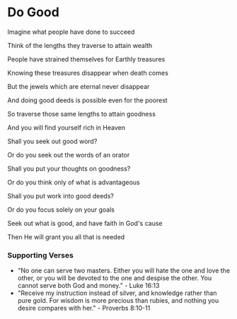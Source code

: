 # Do Good

Imagine what people have done to succeed

Think of the lengths they traverse to attain wealth

People have strained themselves for Earthly treasures

Knowing these treasures disappear when death comes

But the jewels which are eternal never disappear

And doing good deeds is possible even for the poorest

So traverse those same lengths to attain goodness

And you will find yourself rich in Heaven

Shall you seek out good word?

Or do you seek out the words of an orator

Shall you put your thoughts on goodness?

Or do you think only of what is advantageous

Shall you put work into good deeds?

Or do you focus solely on your goals

Seek out what is good, and have faith in God's cause

Then He will grant you all that is needed

### Supporting Verses

- "No one can serve two masters. Either you will hate the one and love the other, or you will be devoted to the one and despise the other. You cannot serve both God and money." - Luke 16:13
- "Receive my instruction instead of silver, and knowledge rather than pure gold. For wisdom is more precious than rubies, and nothing you desire compares with her." - Proverbs 8:10-11
